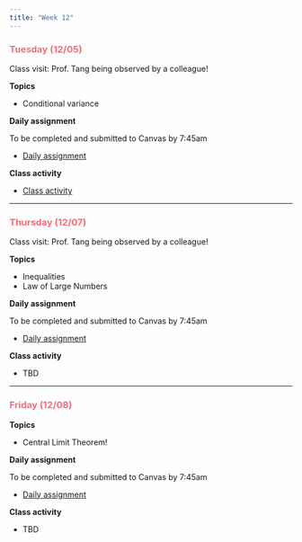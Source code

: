 ```yaml
---
title: "Week 12"
---
```


::: {style="color: #F66D7A"}
### Tuesday (12/05)
:::

Class visit: Prof. Tang being observed by a colleague!

**Topics**

-   Conditional variance

**Daily assignment**

To be completed and submitted to Canvas by 7:45am

-   [Daily assignment](daily/DA_31.pdf)

**Class activity**

-   [Class activity](class/CA_31.pdf)

------------------------------------------------------------------------

::: {style="color: #F66D7A"}
### Thursday (12/07)
:::

Class visit: Prof. Tang being observed by a colleague!

**Topics**

-   Inequalities
-   Law of Large Numbers

**Daily assignment**

To be completed and submitted to Canvas by 7:45am

-   [Daily assignment](daily/DA_32.pdf)

**Class activity**

-   TBD

------------------------------------------------------------------------

::: {style="color: #F66D7A"}
### Friday (12/08)
:::

**Topics**

-   Central Limit Theorem!

**Daily assignment**

To be completed and submitted to Canvas by 7:45am

-   [Daily assignment](daily/DA_33.pdf)

**Class activity**

-   TBD
